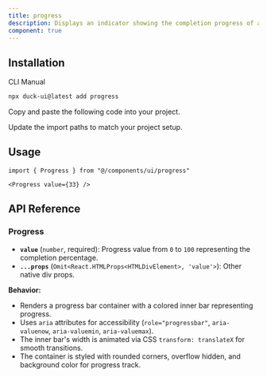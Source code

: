 ```yaml
---
title: progress
description: Displays an indicator showing the completion progress of a task, typically displayed as a progress bar.
component: true
---
```


<ComponentPreview
  name="progress-1"
  description="A progress bar component."
/>

## Installation

<Tabs defaultValue="cli">

<TabsList>
  <TabsTrigger value="cli">CLI</TabsTrigger>
  <TabsTrigger value="manual">Manual</TabsTrigger>
</TabsList>
<TabsContent value="cli">

```bash
npx duck-ui@latest add progress
```

</TabsContent>

<TabsContent value="manual">

<Steps>

<Step>Copy and paste the following code into your project.</Step>

<ComponentSource name="progress" />

<Step>Update the import paths to match your project setup.</Step>

</Steps>

</TabsContent>

</Tabs>

## Usage

```tsx
import { Progress } from "@/components/ui/progress"
```

```tsx
<Progress value={33} />
```

## API Reference

### **Progress**

* **`value`** (`number`, required): Progress value from `0` to `100` representing the completion percentage.
* **`...props`** (`Omit<React.HTMLProps<HTMLDivElement>, 'value'>`): Other native div props.

**Behavior:**

* Renders a progress bar container with a colored inner bar representing progress.
* Uses `aria` attributes for accessibility (`role="progressbar"`, `aria-valuenow`, `aria-valuemin`, `aria-valuemax`).
* The inner bar's width is animated via CSS `transform: translateX` for smooth transitions.
* The container is styled with rounded corners, overflow hidden, and background color for progress track.

